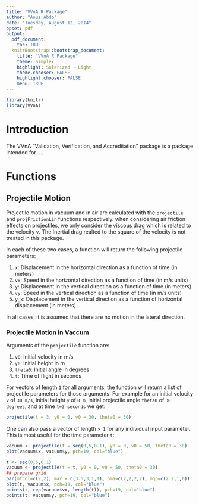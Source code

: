 ```yaml
---
title: "VVnA R Package"
author: "Aous Abdo"
date: "Tuesday, August 12, 2014"
opset: pdf
output:
  pdf_document:
    toc: TRUE
  knitrBootstrap::bootstrap_document:
    title: "VVnA R Package"
    theme: Simplex
    highlight: Solarized - Light
    theme.chooser: FALSE
    highlight.chooser: FALSE
    menu: TRUE
---
```

```r
library(knitr)
library(VVnA)
```
# Introduction
 
The VVnA "Validation, Verification, and Accreditation" package is a package intended 
for ....

# Functions
## Projectile Motion
Projectile motion in vacuum and in air are calculated with the `projectile` and `projFrictionLin` functions respectively. when considering air friction effects on projectiles, we only consider the viscous drag which is related to the 
velocity `v`. The Inertial drag realted to the square of the velocity is not treated in this package. 

In each of these two cases, a function will return the following projectile parameters:  

1. `x`: Displacement in the horizontal direction as a function of time (in meters)  
2. `vx`: Speed in the horizontal direction as a function of time (in m/s units)  
3. `y`: Displacement in the vertical direction as a function of time (in meters)  
4. `vy`: Speed in the vertical direction as a function of time (in m/s units)  
5. `y_x`: Displacement in the vertical direction as a function of horizontal displacement (in meters)  

In all cases, it is assumed that there are no motion in the lateral direction.

### Projectile Motion in Vaccum  
Arguments of the `projectile` function are:  

1. `v0`: Initial velocity in m/s  
2. `y0`: Initial height in m  
3. `theta0`: Initial angle in degrees  
4. `t`: Time of flight in seconds  

For vectors of length `1` for all arguments, the function will return a list of
projectile parameters for those arguments. For example for an initial velocity `v` of
`30 m/s`, initial height `y` of `0 m`, initial projectile angle `theta0` of `30 degrees`, and 
at time `t=3 seconds` we get:


```r
projectile(t = 3, y0 = 0, v0 = 30, theta0 = 30)
```

One can also pass a vector of length `> 1` for any individual input parameter. This is 
most useful for the time parameter `t`:

```r
vacuum <- projectile(t = seq(0,5,0.1), y0 = 0, v0 = 50, theta0 = 30)
plot(vacuum$x, vacuum$y, pch=19, col="blue")
```

```r
t <- seq(0,5,0.1)
vacuum <- projectile(t = t, y0 = 0, v0 = 50, theta0 = 30)
## prepare grid
par(mfcol=c(2,2), mar = c(3.5,3,1,1), oma=c(2,2,2,2), mgp=c(2.2,1,0))
plot(t, vacuum$x, pch=19, col="blue")
points(t, rep(vacuum$vx, length(t)), pch=19, col="blue")
points(t, vacuum$y, pch=19, col="blue")
```
